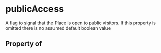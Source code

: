   

# publicAccess

A flag to signal that the <Link href="/Place">Place</Link> is open to public visitors.  If this property is omitted there is no assumed default boolean value

## Property of




